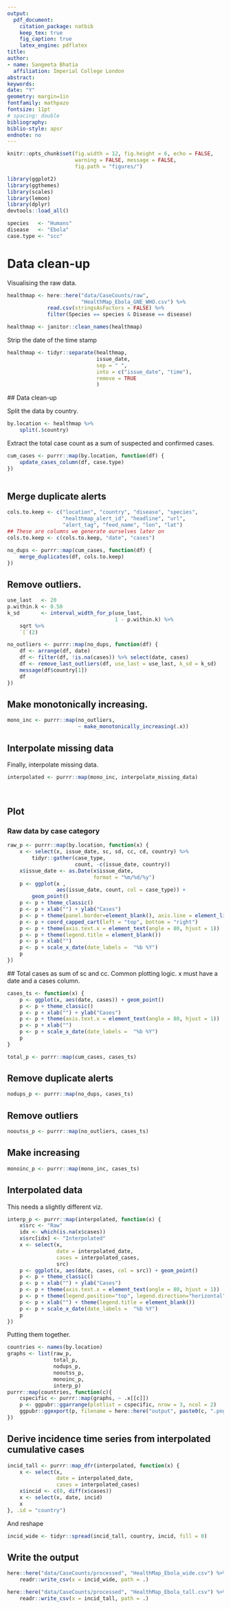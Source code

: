 ```yaml
---
output: 
  pdf_document:
    citation_package: natbib
    keep_tex: true
    fig_caption: true
    latex_engine: pdflatex
title: 
author:
- name: Sangeeta Bhatia
  affiliation: Imperial College London
abstract: 
keywords: 
date: "Y"
geometry: margin=1in
fontfamily: mathpazo
fontsize: 11pt
# spacing: double
bibliography: 
biblio-style: apsr
endnote: no
---
```



```r
knitr::opts_chunk$set(fig.width = 12, fig.height = 6, echo = FALSE,
                      warning = FALSE, message = FALSE,
                      fig.path = "figures/")

```

```r
library(ggplot2)
library(ggthemes)
library(scales)
library(lemon)
library(dplyr)
devtools::load_all()

```


```r

species   <- "Humans"
disease   <- "Ebola"
case.type <- "scc"

```

# Data clean-up

Visualising the raw data.



```r

healthmap <- here::here("data/CaseCounts/raw",
                        "HealthMap_Ebola_GNE_WHO.csv") %>%
             read.csv(stringsAsFactors = FALSE) %>%
             filter(Species == species & Disease == disease)

healthmap <- janitor::clean_names(healthmap)

```

Strip the date of the time stamp
```r
healthmap <- tidyr::separate(healthmap,
                             issue_date,
                             sep = " ",
                             into = c("issue_date", "time"),
                             remove = TRUE
                             )
```

## Data clean-up

Split the data by country.

```r
by.location <- healthmap %>%
    split(.$country) 

```

Extract the total case count as a sum of suspected and
confirmed cases.


```r

cum_cases <- purrr::map(by.location, function(df) {
    update_cases_column(df, case.type) 
})
    
```

## Merge duplicate alerts

```r
cols.to.keep <- c("location", "country", "disease", "species",
                  "healthmap_alert_id", "headline", "url",
                  "alert_tag", "feed_name", "lon", "lat")
## These are columns we generate ourselves later on
cols.to.keep <- c(cols.to.keep, "date", "cases") 
```

```r
no_dups <- purrr::map(cum_cases, function(df) {
    merge_duplicates(df, cols.to.keep)
})    
```

## Remove outliers. 

```r
use_last   <- 20
p.within.k <- 0.50
k_sd       <- interval_width_for_p(use_last,
                                   1 - p.within.k) %>%
    sqrt %>%
    `[`(2)

no_outliers <- purrr::map(no_dups, function(df) {
    df <- arrange(df, date)
    df <- filter(df, !is.na(cases)) %>% select(date, cases)
    df <- remove_last_outliers(df, use_last = use_last, k_sd = k_sd)
    message(df$country[1])
    df
})    

```

## Make monotonically increasing.
```r
mono_inc <- purrr::map(no_outliers,
                       ~ make_monotonically_increasing(.x))

```

## Interpolate missing data
Finally, interpolate missing data.
```r
interpolated <- purrr::map(mono_inc, interpolate_missing_data)
    
  
```

## Plot

### Raw data by case category

```r
raw_p <- purrr::map(by.location, function(x) {
    x <- select(x, issue_date, sc, sd, cc, cd, country) %>%
        tidyr::gather(case_type,
                      count, -c(issue_date, country)) 
    x$issue_date <- as.Date(x$issue_date,
                            format = "%m/%d/%y")
    p <- ggplot(x ,
                aes(issue_date, count, col = case_type)) +
        geom_point()
    p <- p + theme_classic()
    p <- p + xlab("") + ylab("Cases")
    p <- p + theme(panel.border=element_blank(), axis.line = element_line())
    p <- p + coord_capped_cart(left = "top", bottom = "right")
    p <- p + theme(axis.text.x = element_text(angle = 80, hjust = 1))
    p <- p + theme(legend.title = element_blank())
    p <- p + xlab("")
    p <- p + scale_x_date(date_labels =  "%b %Y")
    p
})

```

## Total cases as sum of sc and cc.
Common plotting logic. x must have a date and a cases column.

```r
cases_ts <- function(x) {
    p <- ggplot(x, aes(date, cases)) + geom_point()
    p <- p + theme_classic() 
    p <- p + xlab("") + ylab("Cases")
    p <- p + theme(axis.text.x = element_text(angle = 80, hjust = 1))
    p <- p + xlab("")
    p <- p + scale_x_date(date_labels =  "%b %Y")
    p     
}

```

```r
total_p <- purrr::map(cum_cases, cases_ts)
```

## Remove duplicate alerts

```r
nodups_p <- purrr::map(no_dups, cases_ts) 
```

## Remove outliers 

```r
nooutss_p <- purrr::map(no_outliers, cases_ts)
```

## Make increasing

```r
monoinc_p <- purrr::map(mono_inc, cases_ts)
```

## Interpolated data

This needs a slightly different viz.

```r
interp_p <- purrr::map(interpolated, function(x) {
    x$src <- "Raw"
    idx <- which(is.na(x$cases))
    x$src[idx] <- "Interpolated"
    x <- select(x,
                date = interpolated_date,
                cases = interpolated_cases,
                src)
    p <- ggplot(x, aes(date, cases, col = src)) + geom_point()
    p <- p + theme_classic() 
    p <- p + xlab("") + ylab("Cases")
    p <- p + theme(axis.text.x = element_text(angle = 80, hjust = 1))
    p <- p + theme(legend.position="top", legend.direction="horizontal")
    p <- p + xlab("") + theme(legend.title = element_blank())
    p <- p + scale_x_date(date_labels =  "%b %Y")
    p     
})    
```

Putting them together.

```r

countries <- names(by.location)
graphs <- list(raw_p,
               total_p,
               nodups_p,
               nooutss_p,
               monoinc_p,
               interp_p)
purrr::map(countries, function(c){
    cspecific <- purrr::map(graphs, ~ .x[[c]])
    p <- ggpubr::ggarrange(plotlist = cspecific, nrow = 3, ncol = 2)
    ggpubr::ggexport(p, filename = here::here("output", paste0(c, ".png")))
})

```

## Derive incidence time series from interpolated cumulative cases

```r
incid_tall <- purrr::map_dfr(interpolated, function(x) {
    x <- select(x,
                date = interpolated_date,
                cases = interpolated_cases)
    x$incid <- c(0, diff(x$cases))
    x <- select(x, date, incid)
    x
}, .id = "country")                 
```

And reshape

```r
incid_wide <- tidyr::spread(incid_tall, country, incid, fill = 0)
```


## Write the output

```r
here::here("data/CaseCounts/processed", "HealthMap_Ebola_wide.csv") %>%
    readr::write_csv(x = incid_wide, path = .)

here::here("data/CaseCounts/processed", "HealthMap_Ebola_tall.csv") %>%
    readr::write_csv(x = incid_tall, path = .)
```
